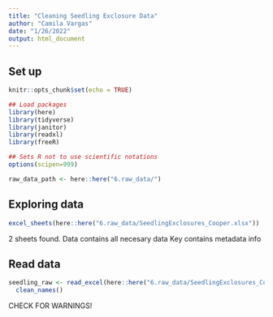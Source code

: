 ```yaml
---
title: "Cleaning Seedling Exclosure Data"
author: "Camila Vargas"
date: "1/26/2022"
output: html_document
---
```

## Set up

```r
knitr::opts_chunk$set(echo = TRUE)

## Load packages
library(here)
library(tidyverse)
library(janitor)
library(readxl)
library(freeR)

## Sets R not to use scientific notations
options(scipen=999) 

raw_data_path <- here::here("6.raw_data/")
```

## Exploring data
```r

excel_sheets(here::here("6.raw_data/SeedlingExclosures_Cooper.xlsx"))

```

2 sheets found. 
Data contains all necesary data
Key contains metadata info

## Read data
```r
seedling_raw <- read_excel(here::here("6.raw_data/SeedlingExclosures_Cooper.xlsx"), sheet = "Data") %>% 
  clean_names()
```

CHECK FOR WARNINGS!

